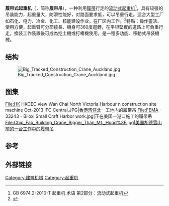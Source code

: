 {{expand|time=2014-04-04T13:31:48+00:00}}
'''履带式起重机'''（{{lang-en|crawler crane}}，简称'''履带吊'''），一种利用[[履带|履带]]行走的[[流动式起重机|流动式起重机]]<ref>GB 6974.2-2010-T 起重机 术语 第2部分：流动式起重机</ref>，具有较强的吊装能力，起重量大，防滑性能好，对路面要求低，可以吊重行走。适合大型工厂如石化、电力、冶金、化工、核能建设作业，在厂区内工作。<ref name=xcmg>{{Citeweb |title=履带式起重机 |url=http://www.xcmg.com/zh-cn/product/ldsqzj.htm |publisher=徐工集团 |access-date=2013-11-08 |archive-url=https://web.archive.org/web/20131109043458/http://www.xcmg.com/zh-cn/product/ldsqzj.htm |archive-date=2013-11-09 |dead-url=yes }}</ref>特點：操作靈活、使用方便，起重臂可分節接長、機身可360度迴轉，在平坦堅實的道路上可負重行走，換裝工作裝置後可成為挖土機或打樁機使用，是一種多功能、移動式吊裝機械。

==结构==
[[File:Big_Tracked_Construction_Crane_Auckland.jpg|thumb]]

==图集==
<gallery>
File:HK HKCEC view Wan Chai North Victoria Harbour n construction site machine Oct-2013 IFC Central.JPG|[[香港|香港]][[灣仔|湾仔北]]一工地内的履带吊
File:FEMA - 33243 - Biloxi Small Craft Harbor work.jpg|正在美国一港口施工的履带吊
File:Chip_Fab_Building_Crane_Bigger_Than_Mt._Hood%3F.jpg|美国胡德雪山前的一台工作中的履带吊
</gallery>

==参考==
{{reflist}}

==外部链接==

[[Category:建筑机械|Category:建筑机械]]
[[Category:起重机|Category:起重机]]